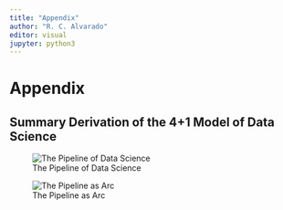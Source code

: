 ```yaml
---
title: "Appendix"
author: "R. C. Alvarado"
editor: visual
jupyter: python3
---
```


# Appendix

## Summary Derivation of the 4+1 Model of Data Science

![The Pipeline of Data Science](media/ds-pipeline.png){alt="The Pipeline of Data Science" fig-align="center"}

![The Pipeline as Arc](media/pipeline-as-arc.png){alt="The Pipeline as Arc" fig-align="center"}
